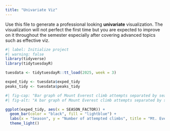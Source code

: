 ```yaml
---
title: "Univariate Viz"
---
```


Use this file to generate a professional looking **univariate** visualization. The visualization will not perfect the first time but you are expected to improve on it throughout the semester especially after covering advanced topics such as effective viz.

```r
#| label: Initialize project
#| warning: false
library(tidyverse)
library(tidytuesdayR)

tuesdata <- tidytuesdayR::tt_load(2025, week = 3)

exped_tidy <- tuesdata$exped_tidy
peaks_tidy <- tuesdata$peaks_tidy

```

```r
#| fig-cap: "Bar graph of Mount Everest climb attempts separated by season. Data source: https://github.com/rfordatascience/tidytuesday/blob/main/data/2025/2025-01-21/readme.md"
#| fig-alt: "A bar graph of Mount Everest climb attempts separated by season. The vast majority of climbs occur in autumn and spring."

ggplot(exped_tidy, aes(x = SEASON_FACTOR)) +
  geom_bar(color = "black", fill = "lightblue") +
  labs(x = "Season", y = "Number of attempted climbs", title = "Mt. Everest climb attempts by season") +
  theme_light()
```



